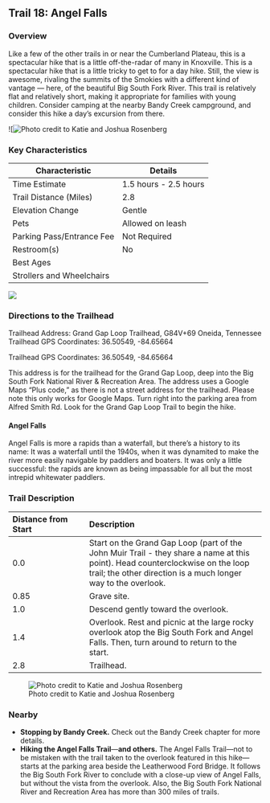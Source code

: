 ## Trail 18: Angel Falls

### Overview

Like a few of the other trails in or near the Cumberland Plateau, this is a spectacular hike that is a little off-the-radar of many in Knoxville. This is a spectacular hike that is a little tricky to get to for a day hike. Still, the view is awesome, rivaling the summits of the Smokies with a different kind of vantage --- here, of the beautiful Big South Fork River. This trail is relatively flat and relatively short, making it appropriate for families with young children. Consider camping at the nearby Bandy Creek campground, and consider this hike a day's excursion from there.

\![![Photo credit to Katie and Joshua Rosenberg](img/trail-18-figure-01.jpg)

### Key Characteristics

| **Characteristic**        | **Details**           |
|---------------------------|-----------------------|
| Time Estimate             | 1.5 hours - 2.5 hours |
| Trail Distance (Miles)    | 2.8                   |
| Elevation Change          | Gentle                |
| Pets                      | Allowed on leash      |
| Parking Pass/Entrance Fee | Not Required          |
| Restroom(s)               | No                    |
| Best Ages                 |                       |
| Strollers and Wheelchairs |                       |

![](maps/trail-18-map.jpeg)

### Directions to the Trailhead

Trailhead Address: Grand Gap Loop Trailhead, G84V+69 Oneida, Tennessee Trailhead GPS Coordinates: 36.50549, -84.65664

Trailhead GPS Coordinates: 36.50549, -84.65664

This address is for the trailhead for the Grand Gap Loop, deep into the Big South Fork National River & Recreation Area. The address uses a Google Maps "Plus code," as there is not a street address for the trailhead. Please note this only works for Google Maps. Turn right into the parking area from Alfred Smith Rd. Look for the Grand Gap Loop Trail to begin the hike.

::: {.callout-note appearance="simple" icon="true"}
#### Angel Falls

Angel Falls is more a rapids than a waterfall, but there’s a history to its name: It was a waterfall until the 1940s, when it was dynamited to make the river more easily navigable by paddlers and boaters. It was only a little successful: the rapids are known as being impassable for all but the most intrepid whitewater paddlers.
:::

### Trail Description

| Distance from Start | Description                                                                                                                                                                                     |
|:---------------------|:-------------------------------------------------|
| 0.0                 | Start on the Grand Gap Loop (part of the John Muir Trail - they share a name at this point). Head counterclockwise on the loop trail; the other direction is a much longer way to the overlook. |
| 0.85                | Grave site.                                                                                                                                                                                     |
| 1.0                 | Descend gently toward the overlook.                                                                                                                                                             |
| 1.4                 | Overlook. Rest and picnic at the large rocky overlook atop the Big South Fork and Angel Falls. Then, turn around to return to the start.                                                        |
| 2.8                 | Trailhead.                                                                                                                                                                                      |

![Photo credit to Katie and Joshua Rosenberg](img/angel-rocks.jpg)

### Nearby

-   **Stopping by Bandy Creek.** Check out the Bandy Creek chapter for more details.
-   **Hiking the Angel Falls Trail**—**and others.** The Angel Falls Trail—not to be mistaken with the trail taken to the overlook featured in this hike—starts at the parking area beside the Leatherwood Ford Bridge. It follows the Big South Fork River to conclude with a close-up view of Angel Falls, but without the vista from the overlook. Also, the Big South Fork National River and Recreation Area has more than 300 miles of trails.
